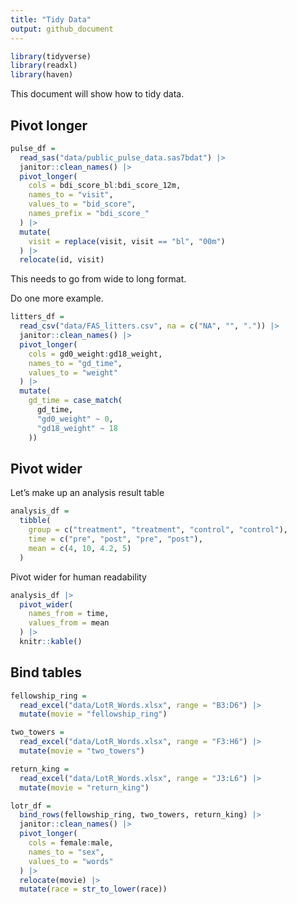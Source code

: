 ```yaml
---
title: "Tidy Data"
output: github_document
---
```


```r
library(tidyverse)
library(readxl)
library(haven)
```

This document will show how to tidy data.

## Pivot longer

```r
pulse_df = 
  read_sas("data/public_pulse_data.sas7bdat") |> 
  janitor::clean_names() |> 
  pivot_longer(
    cols = bdi_score_bl:bdi_score_12m,
    names_to = "visit",
    values_to = "bid_score",
    names_prefix = "bdi_score_"
  ) |> 
  mutate(
    visit = replace(visit, visit == "bl", "00m")
  ) |> 
  relocate(id, visit)
```


This needs to go from wide to long format.

Do one more example.

```r
litters_df = 
  read_csv("data/FAS_litters.csv", na = c("NA", "", ".")) |> 
  janitor::clean_names() |> 
  pivot_longer(
    cols = gd0_weight:gd18_weight,
    names_to = "gd_time",
    values_to = "weight"
  ) |> 
  mutate(
    gd_time = case_match(
      gd_time,
      "gd0_weight" ~ 0,
      "gd18_weight" ~ 18
    ))
```


## Pivot wider

Let's make up an analysis result table

```r
analysis_df = 
  tibble(
    group = c("treatment", "treatment", "control", "control"),
    time = c("pre", "post", "pre", "post"),
    mean = c(4, 10, 4.2, 5)
  )
```



Pivot wider for human readability

```r
analysis_df |> 
  pivot_wider(
    names_from = time,
    values_from = mean
  ) |> 
  knitr::kable()
```



## Bind tables

```r
fellowship_ring =
  read_excel("data/LotR_Words.xlsx", range = "B3:D6") |> 
  mutate(movie = "fellowship_ring")

two_towers =
  read_excel("data/LotR_Words.xlsx", range = "F3:H6") |> 
  mutate(movie = "two_towers")

return_king =
  read_excel("data/LotR_Words.xlsx", range = "J3:L6") |> 
  mutate(movie = "return_king")

lotr_df = 
  bind_rows(fellowship_ring, two_towers, return_king) |> 
  janitor::clean_names() |> 
  pivot_longer(
    cols = female:male,
    names_to = "sex",
    values_to = "words"
  ) |> 
  relocate(movie) |> 
  mutate(race = str_to_lower(race))
```



